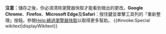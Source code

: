<span id="clearprefcache">'''注意：'''儲存之後，你必須清除瀏覽器快取才能看到做出的更改。<span class="nomobile">'''Google Chrome'''、'''Firefox'''、'''Microsoft Edge'''及'''Safari'''：按住{{key press|Shift}}鍵並單擊工具列的「重新整理」按鈕。</span>參閱[[Help:繞過瀏覽器快取|Help:繞過瀏覽器快取]]以取得更多幫助。</span>
{{#invoke:Special wikitext|displayWikitext}}